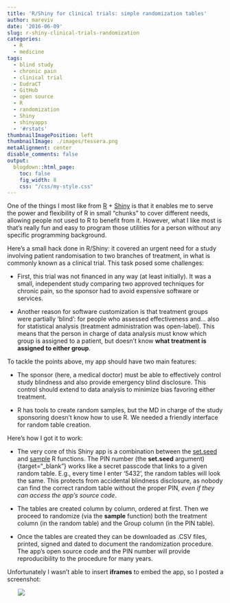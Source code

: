 ```yaml
---
title: 'R/Shiny for clinical trials: simple randomization tables'
author: mareviv
date: '2016-06-09'
slug: r-shiny-clinical-trials-randomization
categories:
  - R
  - medicine
tags:
  - blind study
  - chronic pain
  - clinical trial
  - EudraCT
  - GitHub
  - open source
  - R
  - randomization
  - Shiny
  - shinyapps
  - '#rstats'
thumbnailImagePosition: left
thumbnailImage: ./images/tessera.png
metaAlignment: center
disable_comments: false
output:
  blogdown::html_page:
    toc: false
    fig_width: 8
    css: "/css/my-style.css"
---
```


One of the things I most like from [R](https://www.r-project.org/){target="_blank"} + [Shiny](http://shiny.rstudio.com/){target="_blank"} is that it enables me to serve the power and flexibility of R in small "chunks" to cover different needs, allowing people not used to R to benefit from it. However, what I like most is that's really fun and easy to program those utilities for a person without any specific programming background.

Here's a small hack done in R/Shiny: it covered an urgent need for a study involving patient randomisation to two branches of treatment, in what is commonly known as a clinical trial. This task posed some challenges:

- First, this trial was not financed in any way (at least initially). It was a small, independent study comparing two approved techniques for chronic pain, so the sponsor had to avoid expensive software or services.

- Another reason for software customization is that treatment groups were partially 'blind': for people who assessed effectiveness and... also for statistical analysis (treatment administration was open-label). This means that the person in charge of data analysis must know which group is assigned to a patient, but doesn't know **what treatment is assigned to either group**.

To tackle the points above, my app should have two main features:

- The sponsor (here, a medical doctor) must be able to effectively control study blindness and also provide emergency blind disclosure. This control should extend to data analysis to minimize bias favoring either treatment.

- R has tools to create random samples, but the MD in charge of the study sponsoring doesn't know how to use R. We needed a friendly interface for random table creation.


Here's how I got it to work:

- The very core of this Shiny app is a combination between the [set.seed](https://stat.ethz.ch/R-manual/R-devel/library/base/html/Random.html){target="_blank"} and [sample](https://stat.ethz.ch/R-manual/R-devel/library/base/html/sample.html){target="_blank"} R functions. The PIN number (the **set.seed** argument){target="_blank"} works like a secret passcode that links to a given random table. E.g., every time I enter '5432', the random tables will look the same. This protects from accidental blindness disclosure, as nobody can find the correct random table without the proper PIN, *even if they can access the app's source code*.

- The tables are created column by column, ordered at first. Then we proceed to randomize (via the **sample** function) both the treatment column (in the random table) and the Group column (in the PIN table).

- Once the tables are created they can be downloaded as .CSV files, printed, signed and dated to document the randomization procedure. The app's open source code and the PIN number will provide reproducibility to the procedure for many years.


Unfortunately I wasn't able to insert **iframes** to embed the app, so I posted a screenshot:


<div style="margin:auto; width:90%; height:80%;">

![](/images/medicine/random_gen.png)

</div> 

<br>
The app is far from perfect, but it covers the basic needs for the trial. You can test it here:

<div class="alert alert-warning" id="myButtonRandGen" onmouseover="alertWarning('myButtonRandGen')"  onmouseout="alertInfo('myButtonRandGen')">

[`http://aurora.shinyapps.io/random_gen`](http://aurora.shinyapps.io/random_gen){target="_blank"}

</div>

And the GitHub repo is available here. Feel free to use/ adapt/ fork it to your needs!

<div class="alert alert-warning" id="myButtonRandGen2" onmouseover="alertWarning('myButtonRandGen2')"  onmouseout="alertInfo('myButtonRandGen2')">

[`https://github.com/aurora-mareviv/random_gen`](https://github.com/aurora-mareviv/random_gen){target="_blank"}

</div>

Also, you can [cite](http://aurora.shinyapps.io/random_gen){target="_blank"} it if it's been useful for your study methods!

`r htmltools::HTML("{{< gist aurora-mareviv 1396643a4825b44e325aaab56dd29103>}}")`


